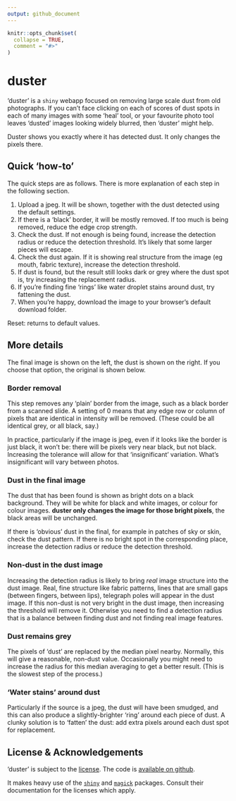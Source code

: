 ```yaml
---
output: github_document
---
```


<!-- README.md is generated from README.Rmd. Please edit that file -->

```r
knitr::opts_chunk$set(
  collapse = TRUE,
  comment = "#>"
)
```

# duster

'duster' is a `shiny` webapp focused on removing large scale dust from old photographs. If you can't face clicking on each of scores of dust spots in each of many images with some 'heal' tool, or your favourite photo tool leaves 'dusted' images looking widely blurred, then 'duster' might help.

Duster shows you exactly where it has detected dust. It only changes the pixels there.


## Quick 'how-to'

The quick steps are as follows. There is more explanation of each step in the following section.

1. Upload a jpeg. It will be shown, together with the dust detected using the default settings.
2. If there is a 'black' border, it will be mostly removed. If too much is being removed, reduce the edge crop strength.
3. Check the dust. If not enough is being found, increase the detection radius or reduce the detection threshold. It's likely that some larger pieces will escape.
4. Check the dust again. If it is showing real structure from the image (eg mouth, fabric texture), increase the detection threshold.
5. If dust is found, but the result still looks dark or grey where the dust spot is, try increasing the replacement radius.
6. If you're finding fine 'rings' like water droplet stains around dust, try fattening the dust.
7. When you're happy, download the image to your browser's default download folder.

Reset: returns to default values.

## More details

The final image is shown on the left, the dust is shown on the right. If you choose that option, the original is shown below.

### Border removal

This step removes any 'plain' border from the image, such as a black border from a scanned slide. A setting of 0 means that any edge row or column of pixels that are identical in intensity will be removed. (These could be all identical grey, or all black, say.)

In practice, particularly if the image is jpeg, even if it looks like the border is just black, it won't be: there will be pixels very near black, but not black. Increasing the tolerance will allow for that 'insignificant' variation. What's insignificant will vary between photos.

### Dust in the final image

The dust that has been found is shown as bright dots on a black background. They will be white for black and white images, or colour for colour images. __duster only changes the image for those bright pixels__, the black areas will be unchanged.

If there is 'obvious' dust in the final, for example in patches of sky or skin, check the dust pattern. If there is no bright spot in the corresponding place, increase the detection radius or reduce the detection threshold.

### Non-dust in the dust image

Increasing the detection radius is likely to bring _real_ image structure into the dust image. Real, fine structure like fabric patterns, lines that are small gaps (between fingers, between lips), telegraph poles will appear in the dust image. If this non-dust is not very bright in the dust image, then increasing the threshold will remove it. Otherwise you need to find a detection radius that is a balance between finding dust and not finding real image features.

### Dust remains grey

The pixels of 'dust' are replaced by the median pixel nearby. Normally, this will give a reasonable, non-dust value. Occasionally you might need to increase the radius for this median averaging to get a better result. (This is the slowest step of the process.)

### 'Water stains' around dust

Particularly if the source is a jpeg, the dust will have been smudged, and this can also produce a slightly-brighter 'ring' around each piece of dust. A clunky solution is to 'fatten' the dust: add extra pixels around each dust spot for replacement. 


## License & Acknowledgements

'duster' is subject to the [license](LICENSE.md). The code is [available on github](https://github.com/david6marsh/duster).

It makes heavy use of the [`shiny`](https://cran.r-project.org/package=shiny) and [`magick`](https://cran.r-project.org/package=magick) packages. Consult their documentation for the licenses which apply.
